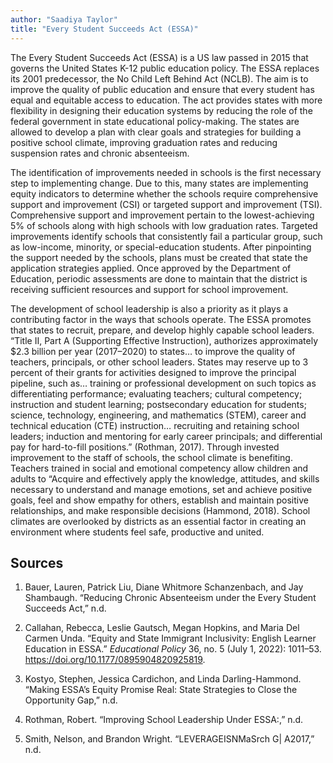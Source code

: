 ```yaml
---
author: "Saadiya Taylor"
title: "Every Student Succeeds Act (ESSA)"
---
```


The Every Student Succeeds Act (ESSA) is a US law passed in 2015 that governs the United States K-12 public education policy. The ESSA replaces its 2001 predecessor, the No Child Left Behind Act (NCLB). The aim is to improve the quality of public education and ensure that every student has equal and equitable access to education. The act provides states with more flexibility in designing their education systems by reducing the role of the federal government in state educational policy-making. The states are allowed to develop a plan with clear goals and strategies for building a positive school climate, improving graduation rates and reducing suspension rates and chronic absenteeism.

The identification of improvements needed in schools is the first necessary step to implementing change. Due to this, many states are implementing equity indicators to determine whether the schools require comprehensive support and improvement (CSI) or targeted support and improvement (TSI). Comprehensive support and improvement pertain to the lowest-achieving 5% of schools along with high schools with low graduation rates. Targeted improvements identify schools that consistently fail a particular group, such as low-income, minority, or special-education students. After pinpointing the support needed by the schools, plans must be created that state the application strategies applied. Once approved by the Department of Education, periodic assessments are done to maintain that the district is receiving sufficient resources and support for school improvement.

The development of school leadership is also a priority as it plays a contributing factor in the ways that schools operate. The ESSA promotes that states to recruit, prepare, and develop highly capable school leaders. “Title II, Part A (Supporting Effective Instruction), authorizes approximately $2.3 billion per year (2017–2020) to states… to improve the quality of teachers, principals, or other school leaders. States may reserve up to 3 percent of their grants for activities designed to improve the principal pipeline, such as… training or professional development on such topics as differentiating performance; evaluating teachers; cultural competency; instruction and student learning; postsecondary education for students; science, technology, engineering, and mathematics (STEM), career and technical education (CTE) instruction… recruiting and retaining school leaders; induction and mentoring for early career principals; and differential pay for hard-to-fill positions.” (Rothman, 2017). Through invested improvement to the staff of schools, the school climate is benefiting. Teachers trained in social and emotional competency allow children and adults to “Acquire and effectively apply the knowledge, attitudes, and skills necessary to understand and manage emotions, set and achieve positive goals, feel and show empathy for others, establish and maintain positive relationships, and make responsible decisions (Hammond, 2018). School climates are overlooked by districts as an essential factor in creating an environment where students feel safe, productive and united.

## Sources

1. Bauer, Lauren, Patrick Liu, Diane Whitmore Schanzenbach, and Jay Shambaugh. “Reducing Chronic Absenteeism under the Every Student Succeeds Act,” n.d.

2. Callahan, Rebecca, Leslie Gautsch, Megan Hopkins, and Maria Del Carmen Unda. “Equity and State Immigrant Inclusivity: English Learner Education in ESSA.” *Educational Policy* 36, no. 5 (July 1, 2022): 1011–53. [https://doi.org/10.1177/0895904820925819](https://doi.org/10.1177/0895904820925819).

3. Kostyo, Stephen, Jessica Cardichon, and Linda Darling-Hammond. “Making ESSA’s Equity Promise Real: State Strategies to Close the Opportunity Gap,” n.d.

4. Rothman, Robert. “Improving School Leadership Under ESSA:,” n.d.

5. Smith, Nelson, and Brandon Wright. “LEVERAGEISNMaSrch G| A2017,” n.d.